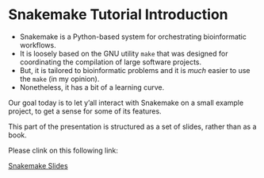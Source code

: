 #  Snakemake Tutorial Introduction {#snake}

- Snakemake is a Python-based system for orchestrating bioinformatic workflows.
- It is loosely based on the GNU utility `make` that was designed
for coordinating the compilation of large software projects.
- But, it is tailored to bioinformatic problems and it is _much_ easier
to use the `make` (in my opinion).
- Nonetheless, it has a bit of a learning curve.

Our goal today is to let y'all interact with Snakemake on a small
example project, to get a sense for some of its features.

This part of the presentation is structured as a set of slides,
rather than as a book.  

Please clink on this following link:

[Snakemake Slides](https://eriqande.github.io/nmfs-bioinf-2022/snake-slides.html#/section)